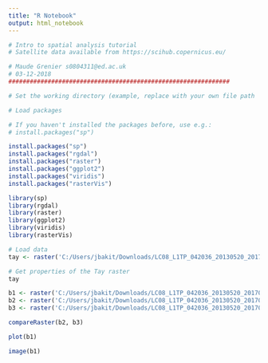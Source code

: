 ```yaml
---
title: "R Notebook"
output: html_notebook
---
```



```r
# Intro to spatial analysis tutorial
# Satellite data available from https://scihub.copernicus.eu/

# Maude Grenier s0804311@ed.ac.uk
# 03-12-2018
##############################################################

# Set the working directory (example, replace with your own file path

# Load packages

# If you haven't installed the packages before, use e.g.:
# install.packages("sp")

install.packages("sp")
install.packages("rgdal")
install.packages("raster")
install.packages("ggplot2")
install.packages("viridis")
install.packages("rasterVis")

library(sp)
library(rgdal)
library(raster)
library(ggplot2)
library(viridis)
library(rasterVis)
```

```r
# Load data
tay <- raster('C:/Users/jbakit/Downloads/LC08_L1TP_042036_20130520_20170310_01_T1_COMBINED.tif')

# Get properties of the Tay raster
tay
```

```r
b1 <- raster('C:/Users/jbakit/Downloads/LC08_L1TP_042036_20130520_20170310_01_T1_COMBINED.tif', band=1)
b2 <- raster('C:/Users/jbakit/Downloads/LC08_L1TP_042036_20130520_20170310_01_T1_COMBINED.tif', band=2)
b3 <- raster('C:/Users/jbakit/Downloads/LC08_L1TP_042036_20130520_20170310_01_T1_COMBINED.tif', band=3)
```

```r
compareRaster(b2, b3)

plot(b1)

image(b1)
```


